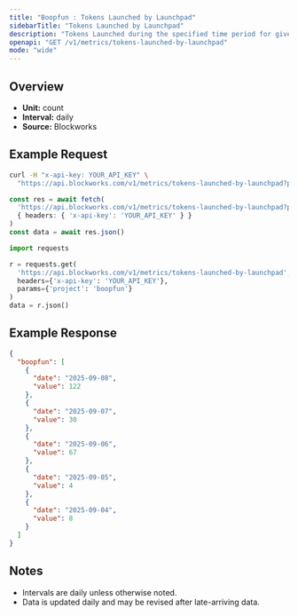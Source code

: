 ```yaml
---
title: "Boopfun : Tokens Launched by Launchpad"
sidebarTitle: "Tokens Launched by Launchpad"
description: "Tokens Launched during the specified time period for given launchpad."
openapi: "GET /v1/metrics/tokens-launched-by-launchpad"
mode: "wide"
---
```


## Overview

- **Unit:** count
- **Interval:** daily
- **Source:** Blockworks

## Example Request

<CodeGroup>

```bash cURL
curl -H "x-api-key: YOUR_API_KEY" \
  "https://api.blockworks.com/v1/metrics/tokens-launched-by-launchpad?project=boopfun"
```

```typescript TypeScript
const res = await fetch(
  'https://api.blockworks.com/v1/metrics/tokens-launched-by-launchpad?project=boopfun',
  { headers: { 'x-api-key': 'YOUR_API_KEY' } }
)
const data = await res.json()
```

```python Python
import requests

r = requests.get(
  'https://api.blockworks.com/v1/metrics/tokens-launched-by-launchpad',
  headers={'x-api-key': 'YOUR_API_KEY'},
  params={'project': 'boopfun'}
)
data = r.json()
```

</CodeGroup>

## Example Response

```json
{
  "boopfun": [
    {
      "date": "2025-09-08",
      "value": 122
    },
    {
      "date": "2025-09-07",
      "value": 30
    },
    {
      "date": "2025-09-06",
      "value": 67
    },
    {
      "date": "2025-09-05",
      "value": 4
    },
    {
      "date": "2025-09-04",
      "value": 8
    }
  ]
}
```

## Notes
- Intervals are daily unless otherwise noted.
- Data is updated daily and may be revised after late-arriving data.
